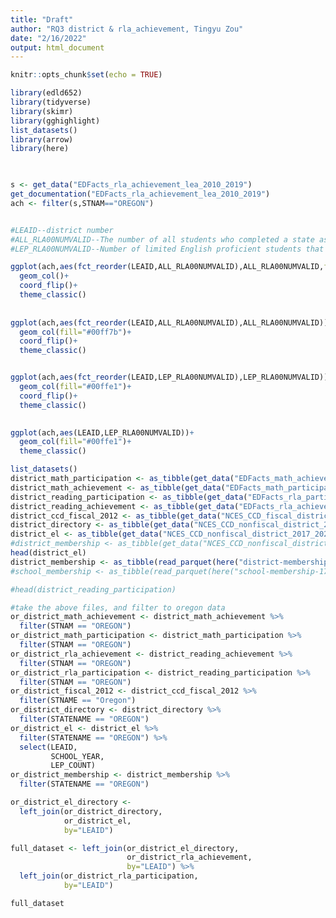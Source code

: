 ---
title: "Draft"
author: "RQ3 district & rla_achievement, Tingyu Zou"
date: "2/16/2022"
output: html_document
---

```{r setup, include=FALSE}
knitr::opts_chunk$set(echo = TRUE)
```

```{r}
library(edld652)
library(tidyverse)
library(skimr)
library(gghighlight)
list_datasets()
library(arrow)
library(here)
  


s <- get_data("EDFacts_rla_achievement_lea_2010_2019")
get_documentation("EDFacts_rla_achievement_lea_2010_2019")
ach <- filter(s,STNAM=="OREGON")


#LEAID--district number
#ALL_RLA00NUMVALID--The number of all students who completed a state assessment in Reading/Language Arts and for whom a proficiency level was assigned across all grades
#LEP_RLA00NUMVALID--Number of limited English proficient students that completed an assessment and for whom a proficiency level was assigned

ggplot(ach,aes(fct_reorder(LEAID,ALL_RLA00NUMVALID),ALL_RLA00NUMVALID,fill=LEP_RLA00NUMVALID))+
  geom_col()+
  coord_flip()+
  theme_classic()
   
          
ggplot(ach,aes(fct_reorder(LEAID,ALL_RLA00NUMVALID),ALL_RLA00NUMVALID))+
  geom_col(fill="#00ff7b")+
  coord_flip()+
  theme_classic() 


ggplot(ach,aes(fct_reorder(LEAID,LEP_RLA00NUMVALID),LEP_RLA00NUMVALID))+
  geom_col(fill="#00ffe1")+
  coord_flip()+
  theme_classic()   
  

ggplot(ach,aes(LEAID,LEP_RLA00NUMVALID))+
  geom_col(fill="#00ffe1")+
  theme_classic() 

```



```{r data_setup}
list_datasets()
district_math_participation <- as_tibble(get_data("EDFacts_math_achievement_lea_2010_2019"))
district_math_achievement <- as_tibble(get_data("EDFacts_math_participation_lea_2013_2019"))
district_reading_participation <- as_tibble(get_data("EDFacts_rla_participation_lea_2013_2019"))
district_reading_achievement <- as_tibble(get_data("EDFacts_rla_achievement_lea_2010_2019"))
district_ccd_fiscal_2012 <- as_tibble(get_data("NCES_CCD_fiscal_district_2012"))
district_directory <- as_tibble(get_data("NCES_CCD_nonfiscal_district_2017_2021_directory"))
district_el <- as_tibble(get_data("NCES_CCD_nonfiscal_district_2017_2021_english_learners"))
#district_membership <- as_tibble(get_data("NCES_CCD_nonfiscal_district_2017_2021_membership"))
head(district_el)
district_membership <- as_tibble(read_parquet(here("district-membership-17-21.parquet")))
#school_membership <- as_tibble(read_parquet(here("school-membership-17-21.parquet")))

#head(district_reading_participation)

#take the above files, and filter to oregon data
or_district_math_achievement <- district_math_achievement %>% 
  filter(STNAM == "OREGON")
or_district_math_participation <- district_math_participation %>% 
  filter(STNAM == "OREGON")
or_district_rla_achievement <- district_reading_achievement %>% 
  filter(STNAM == "OREGON")
or_district_rla_participation <- district_reading_participation %>% 
  filter(STNAM == "OREGON")
or_district_fiscal_2012 <- district_ccd_fiscal_2012 %>% 
  filter(STNAME == "Oregon")
or_district_directory <- district_directory %>% 
  filter(STATENAME == "OREGON")
or_district_el <- district_el %>% 
  filter(STATENAME == "OREGON") %>% 
  select(LEAID,
         SCHOOL_YEAR,
         LEP_COUNT)
or_district_membership <- district_membership %>% 
  filter(STATENAME == "OREGON")

or_district_el_directory <- 
  left_join(or_district_directory,
            or_district_el,
            by="LEAID") 

full_dataset <- left_join(or_district_el_directory,
                          or_district_rla_achievement,
                          by="LEAID") %>% 
  left_join(or_district_rla_participation,
            by="LEAID")

full_dataset
```


